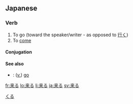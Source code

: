 ==Japanese==
{{ja-kanjitab|来}}

===Verb===
{{ja-verb|kk|type=3|hira=くる|rom=kuru}}

# To go (toward the speaker/writer - as opposed to [[行く]])
# To [[come]]

====Conjugation====
{{ja-kuru|||}}
====See also====
*{{t|ja|行く|tr=[[いく]], [[iku]]|sc=Jpan}}: (''[[verb|v.]]'') [[go]]
[[Category:1000 Japanese basic words|くる]]

[[fr:来る]]
[[lo:来る]]
[[li:来る]]
[[ja:来る]]
[[sv:来る]]